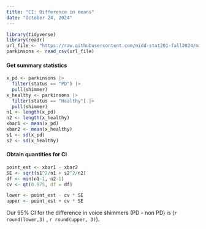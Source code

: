 ```yaml
---
title: "CI: Difference in means"
date: "October 24, 2024"
---
```


```r
library(tidyverse)
library(readr)
url_file <- "https://raw.githubusercontent.com/midd-stat201-fall2024/midd-stat201-fall2024.github.io/refs/heads/main/data/parkinsons.csv"
parkinsons <- read_csv(url_file)
```

#### Get summary statistics

```r
x_pd <- parkinsons |>
  filter(status == "PD") |>
  pull(shimmer)
x_healthy <- parkinsons |>
  filter(status == "Healthy") |>
  pull(shimmer)
n1 <- length(x_pd)
n2 <- length(x_healthy)
xbar1 <- mean(x_pd)
xbar2 <- mean(x_healthy)
s1 <- sd(x_pd)
s2 <- sd(x_healthy)
```

#### Obtain quantities for CI

```r
point_est <- xbar1 - xbar2
SE <- sqrt(s1^2/n1 + s2^2/n2)
df <- min(n1-1, n2-1)
cv <- qt(0.975, df = df)

lower <- point_est - cv * SE
upper <- point_est + cv * SE
```

Our 95% CI for the difference in voice shimmers (PD - non PD) is (`r round(lower,3)` , `r round(upper, 3)`).
